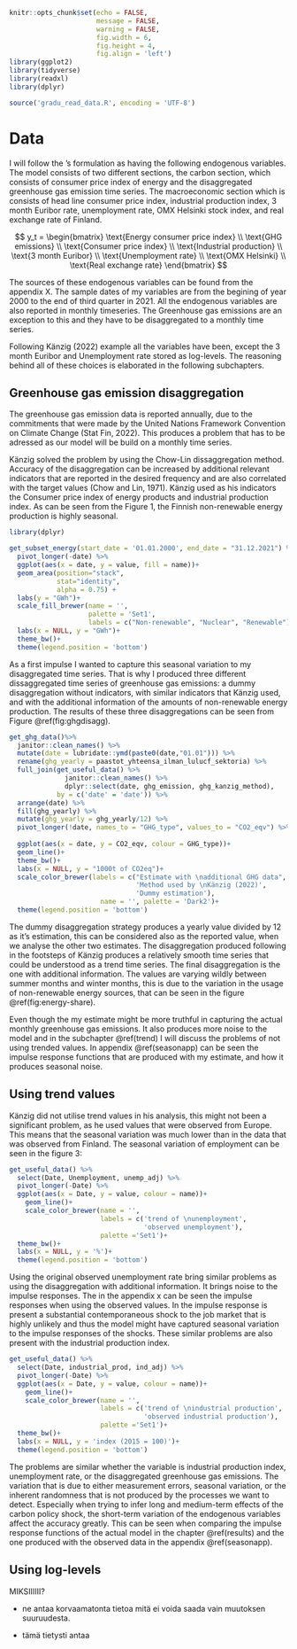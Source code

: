 ```r
knitr::opts_chunk$set(echo = FALSE,
                      message = FALSE,
                      warning = FALSE,
                      fig.width = 6,
                      fig.height = 4,
                      fig.align = 'left')
library(ggplot2)
library(tidyverse)
library(readxl)
library(dplyr)

source('gradu_read_data.R', encoding = 'UTF-8')
```

# Data

I will follow the \citeauthor{kaenzig2022}'s formulation as having the following endogenous variables. The model consists of two different sections, the carbon section, which consists of consumer price index of energy and the disaggregated greenhouse gas emission time series. The macroeconomic section which is consists of head line consumer price index, industrial production index, 3 month Euribor rate, unemployment rate, OMX Helsinki stock index, and real exchange rate of Finland.


$$
y_t =
\begin{bmatrix}
\text{Energy consumer price index} \\
\text{GHG emissions} \\
\text{Consumer price index} \\
\text{Industrial production} \\
\text{3 month Euribor} \\
\text{Unemployment rate} \\
\text{OMX Helsinki} \\
\text{Real exchange rate}
\end{bmatrix}
$$

The sources of these endogenous variables can be found from the appendix X. The sample dates of my variables are from the begining of year 2000 to the end of third quarter in 2021. All the endogenous variables are also reported in monthly timeseries. The Greenhouse gas emissions are an exception to this and they have to be disaggregated to a monthly time series.    

Following Känzig (2022) example all the variables have been, except the 3 month Euribor and Unemployment rate stored as log-levels. The reasoning behind all of these choices is elaborated in the following subchapters.

## Greenhouse gas emission disaggregation

The greenhouse gas emission data is reported annually, due to the commitments that were made by the United Nations Framework Convention on Climate Change (Stat Fin, 2022). This produces a problem that has to be adressed as our model will be build on a monthly time series. 

Känzig solved the problem by using the Chow-Lin dissaggregation method. Accuracy of the disaggregation can be increased by additional relevant indicators that are reported in the desired frequency and are also correlated with the target values (Chow and Lin, 1971). Känzig used as his indicators the Consumer price index of energy products and industrial production index. As can be seen from the Figure 1, the Finnish non-renewable energy production is highly seasonal.   

```r

library(dplyr)

get_subset_energy(start_date = '01.01.2000', end_date = "31.12.2021") %>%
  pivot_longer(-date) %>%
  ggplot(aes(x = date, y = value, fill = name))+
  geom_area(position="stack", 
            stat="identity",
            alpha = 0.75) +
  labs(y = "GWh")+
  scale_fill_brewer(name = '',
                    palette = 'Set1',
                    labels = c("Non-renewable", "Nuclear", "Renewable"))+
  labs(x = NULL, y = "GWh")+
  theme_bw()+
  theme(legend.position = 'bottom')

```



As a first impulse I wanted to capture this seasonal variation to my disaggregated time series. That is why I produced three different dissaggregated time series of greenhouse gas emissions: a dummy disaggregation without indicators, with similar indicators that Känzig used, and with the additional information of the amounts of non-renewable energy production. The results of these three disaggregations can be seen from Figure \@ref(fig:ghgdisagg).



```r

get_ghg_data()%>%
  janitor::clean_names() %>% 
  mutate(date = lubridate::ymd(paste0(date,"01.01"))) %>%
  rename(ghg_yearly = paastot_yhteensa_ilman_lulucf_sektoria) %>%
  full_join(get_useful_data() %>%
              janitor::clean_names() %>% 
              dplyr::select(date, ghg_emission, ghg_kanzig_method), 
            by = c('date' = 'date')) %>%
  arrange(date) %>%
  fill(ghg_yearly) %>%
  mutate(ghg_yearly = ghg_yearly/12) %>%
  pivot_longer(!date, names_to = "GHG_type", values_to = "CO2_eqv") %>% 
  
  ggplot(aes(x = date, y = CO2_eqv, colour = GHG_type))+
  geom_line()+
  theme_bw()+
  labs(x = NULL, y = "1000t of CO2eq")+
  scale_color_brewer(labels = c("Estimate with \nadditional GHG data",
                                'Method used by \nKänzig (2022)',
                                'Dummy estimation'),
                       name = '', palette = 'Dark2')+
  theme(legend.position = 'bottom')

```


The dummy disaggregation strategy produces a yearly value divided by 12 as it's estimation, this can be considered also as the reported value, when we analyse the other two estimates. The disaggregation produced following in the footsteps of Känzig produces a relatively smooth time series that could be understood as a trend time series. The final disaggregation is the one with additional information. The values are varying wildly between summer months and winter months, this is due to the variation in the usage of non-renewable energy sources, that can be seen in the figure \@ref(fig:energy-share).

Even though the my estimate might be more truthful in capturing the actual monthly greenhouse gas emissions. It also produces more noise to the model and in the subchapter \@ref(trend) I will discuss the problems of not using trended values. In appendix \@ref(seasonapp) can be seen the impulse response functions that are produced with my estimate, and how it produces seasonal noise.

## Using trend values {#trend}

Känzig did not utilise trend values in his analysis, this might not been a significant problem, as he used values that were observed from Europe. This means that the seasonal variation was much lower than in the data that was observed from Finland. The seasonal variation of employment can be seen in the figure 3:

```r

get_useful_data() %>%
  select(Date, Unemployment, unemp_adj) %>% 
  pivot_longer(-Date) %>% 
  ggplot(aes(x = Date, y = value, colour = name))+
    geom_line()+
    scale_color_brewer(name = '',
                       labels = c('trend of \nunemployment',
                                  'observed unemployment'),
                       palette ='Set1')+
  theme_bw()+
  labs(x = NULL, y = '%')+
  theme(legend.position = 'bottom')
```


Using the original observed unemployment rate bring similar problems as using the disaggregation with additional information. It brings noise to the impulse responses. The in the appendix x can be seen the impulse responses when using the observed values. In the impulse response is present a substantial contemporaneous shock to the job market that is highly unlikely and thus the model might have captured seasonal variation to the impulse responses of the shocks. These similar problems are also present with the industrial production index.

```r

get_useful_data() %>%
  select(Date, industrial_prod, ind_adj) %>% 
  pivot_longer(-Date) %>% 
  ggplot(aes(x = Date, y = value, colour = name))+
    geom_line()+
    scale_color_brewer(name = '',
                       labels = c('trend of \nindustrial production',
                                  'observed industrial production'),
                       palette ='Set1')+
  theme_bw()+
  labs(x = NULL, y = 'index (2015 = 100)')+
  theme(legend.position = 'bottom')

```

The problems are similar whether the variable is industrial production index, unemployment rate, or the disaggregated greenhouse gas emissions. The variation that is due to either measurement errors, seasonal variation, or the inherent randomness that is not produced by the processes we want to detect. Especially when trying to infer long and medium-term effects of the carbon policy shock, the short-term variation of the endogenous variables affect the accuracy greatly. This can be seen when comparing the impulse response functions of the actual model in the chapter \@ref(results) and the one produced with the observed data in the appendix \@ref(seasonapp).   

## Using log-levels

MIKSIIIIII? 

- ne antaa korvaamatonta tietoa mitä ei voida saada vain muutoksen suuruudesta.

- tämä tietysti antaa 

\newpage
